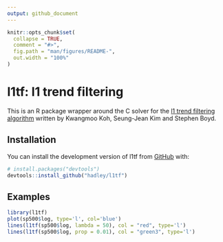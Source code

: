 ```yaml
---
output: github_document
---
```


<!-- README.md is generated from README.Rmd. Please edit that file -->

```r
knitr::opts_chunk$set(
  collapse = TRUE,
  comment = "#>",
  fig.path = "man/figures/README-",
  out.width = "100%"
)
```

# l1tf: l1 trend filtering

<!-- badges: start -->
<!-- badges: end -->

This is an R package wrapper around the C solver for the [l1 trend filtering algorithm](https://web.stanford.edu/~boyd/l1_tf/) written by Kwangmoo Koh, Seung-Jean Kim and Stephen Boyd.

## Installation

You can install the development version of l1tf from [GitHub](https://github.com/) with:

``` r
# install.packages("devtools")
devtools::install_github("hadley/l1tf")
```

## Examples

```r
library(l1tf)
plot(sp500$log, type='l', col='blue')
lines(l1tf(sp500$log, lambda = 50), col = "red", type='l')
lines(l1tf(sp500$log, prop = 0.01), col = "green3", type='l')
```
